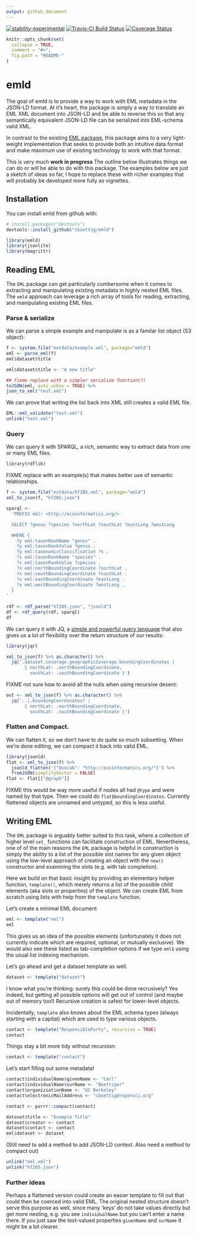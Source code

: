```yaml
---
output: github_document
---
```


[![stability-experimental](https://img.shields.io/badge/stability-experimental-orange.svg)](https://github.com/joethorley/stability-badges#experimental)
[![Travis-CI Build Status](https://travis-ci.org/cboettig/emld.svg?branch=master)](https://travis-ci.org/cboettig/emld) 
[![Coverage Status](https://img.shields.io/codecov/c/github/cboettig/emld/master.svg)](https://codecov.io/github/cboettig/emld?branch=master)

<!-- README.md is generated from README.Rmd. Please edit that file -->

```r
knitr::opts_chunk$set(
  collapse = TRUE,
  comment = "#>",
  fig.path = "README-"
)
```

# emld

The goal of emld is to provide a way to work with EML metadata in the JSON-LD format. At it's heart, the package is simply a way to translate an EML XML document into JSON-LD and be able to reverse this so that any semantically equivalent JSON-LD file can be serialized into EML-schema valid XML.

In contrast to the existing [EML package](https://ropensci.github.io/EML), this package aims to a very light-weight implementation that seeks to provide both an intuitive data format and make maximum use of existing technology to work with that format.  


This is very much **work in progress** The outline below illustrates things we can do or will be able to do with this package.  The examples below are just a sketch of ideas so far, I hope to replace these with richer examples that will probably be developed more fully as vignettes.  


## Installation

You can install emld from github with:

```r
# install.packages("devtools")
devtools::install_github("cboettig/emld")
```


```r
library(emld)
library(jsonlite)
library(magrittr)
```


## Reading EML

The `EML` package can get particularly cumbersome when it comes to extracting and manipulating existing metadata in highly nested EML files.  The `emld` approach can leverage a rich array of tools for reading, extracting, and manipulating existing EML files. 

### Parse & serialize

We can parse a simple example and manipulate is as a familar list object (S3 object):

```r
f <- system.file("extdata/example.xml", package="emld")
eml <- parse_eml(f)
eml$dataset$title
```

```r
eml$dataset$title <- "A new title"

## fixme replace with a simpler serialize function(?)
toJSON(eml, auto_unbox = TRUE) %>%
json_to_xml("test.xml")
```

We can prove that writing the list back into XML still creates a valid EML file. 

```r
EML::eml_validate("test.xml")
unlink("test.xml")
```

 

### Query


We can query it with SPARQL, a rich, semantic way to extract data from one or many EML files.

```r
library(rdflib)
```

FIXME replace with an example(s) that makes better use of semantic relationships.

```r
f <- system.file("extdata/hf205.xml", package="emld")
xml_to_json(f, "hf205.json")

sparql <- 
  'PREFIX eml: <http://ecoinformatics.org/>

  SELECT ?genus ?species ?northLat ?southLat ?eastLong ?westLong 

  WHERE { 
    ?y eml:taxonRankName "genus" .
    ?y eml:taxonRankValue ?genus .
    ?y eml:taxonomicClassification ?s .
    ?s eml:taxonRankName "species" .
    ?s eml:taxonRankValue ?species .
    ?x eml:northBoundingCoordinate ?northLat .
    ?x eml:southBoundingCoordinate ?southLat .
    ?x eml:eastBoundingCoordinate ?eastLong .
    ?x eml:westBoundingCoordinate ?westLong .
  }
'
  
rdf <- rdf_parse("hf205.json", "jsonld")
df <- rdf_query(rdf, sparql)
df
```

We can query it with JQ, a [simple and powerful query language](https://stedolan.github.io/jq/manual/) that also gives us a lot of flexibility over the return structure of our results:


```r
library(jqr)

xml_to_json(f) %>% as.character() %>%
  jq('.dataset.coverage.geographicCoverage.boundingCoordinates | 
       { northLat: .northBoundingCoordinate, 
         southLat: .southBoundingCoordinate }')
```

FIXME not sure how to avoid all the nulls when using recursive desent: 

```r
out <- xml_to_json(f) %>% as.character() %>%
  jq('..|.boundingCoordinates? | 
       { northLat: .northBoundingCoordinate, 
         southLat: .southBoundingCoordinate }')

```



### Flatten and Compact.

We can flatten it, so we don't have to do quite so much subsetting.  When we're done editing, we can compact it back into valid EML. 

```r
library(jsonld)
flat <- xml_to_json(f) %>% 
  jsonld_flatten('{"@vocab": "http://ecoinformatics.org/"}') %>%
  fromJSON(simplifyVector = FALSE)
flat <- flat[["@graph"]]

```

FIXME this would be way more useful if nodes all had `@type` and were named by that type. Then we could do `flat$boundingCoordinates`. Currently flattened objects are unnamed and untyped, so this is less useful.  

## Writing EML

The `EML` package is arguably better suited to this task, where a collection of higher level `set_` functions can facilitate construction of EML. Nevertheless, one of of the main reasons the `EML` package is helpful in construction is simply the ability to a list of the possible slot names for any given object using the low-level approach of creating an object with the `new()` constructor and examining the slots (e.g. with tab completion).  

Here we build on that basic insight by providing an elementary helper function, `template()`, which merely returns a list of the possible child elements (aka slots or properties) of the object.  We can create EML from scratch using lists with help from the `template` function.

Let's create a minimal EML document

```r
eml <- template("eml")
eml
```

This gives us an idea of the possible elements (unfortunately it does not currently indicate which are required, optional, or mutually exclusive).  We would also see these listed as tab-completion options if we type `eml$` using the usual list indexing mechanism.

Let's go ahead and get a dataset template as well.  

```r
dataset <- template("dataset")
```

I know what you're thinking: surely this could be done recrusively?  Yes indeed, but getting all possible options will get out of control (and maybe out of memory too!)  Recursive creation is safest for lower-level objects.  

Incidentally, `template` also knows about the EML schema types (always starting with a capital) which are used to type various objects.

```r
contact <- template("ResponsibleParty", recursive = TRUE)
contact
```

Things stay a bit more tidy without recursion: 
```r
contact <- template("contact")
```


Let's start filling out some metadata!

```r
contact$individualName$givenName <- "Carl"
contact$individualName$surName <- "Boettiger"
contact$organiziationName <- "UC Berkeley"
contact$electronicMailAddress <- "cboettig@ropensci.org"

contact <- purrr::compact(contact)
```

```r
dataset$title <- "Example Title"
dataset$creator <- contact
dataset$contact <- contact
eml$dataset <- dataset
```

(Still need to add a method to add JSON-LD context. Also need a method to compact out)

```r
unlink("eml.xml")
unlink("hf205.json")
```

### Further ideas

Perhaps a flattened version could create an easier template to fill out that could then be coerced into valid EML.  The original nested structure doesn't serve this purpose as well, since many 'keys' do not take values directly but get more nesting, e.g. you see `individualName` but you can't enter a name there.  If you just saw the text-valued properties `givenName` and `surName` it might be a bit clearer.





